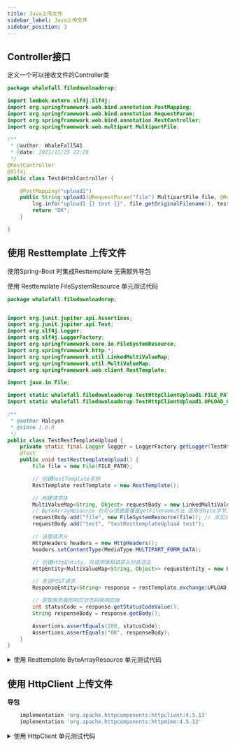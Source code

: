 ```yaml
---
title: Java上传文件
sidebar_label: Java上传文件
sidebar_position: 3
---
```


## Controller接口

定义一个可以接收文件的Controller类

```java
package whalefall.filedownloadorup;

import lombok.extern.slf4j.Slf4j;
import org.springframework.web.bind.annotation.PostMapping;
import org.springframework.web.bind.annotation.RequestParam;
import org.springframework.web.bind.annotation.RestController;
import org.springframework.web.multipart.MultipartFile;

/**
 * @author: WhaleFall541
 * @date: 2021/11/25 22:29
 */
@RestController
@Slf4j
public class Test4HtmlController {

    @PostMapping("upload1")
    public String upload1(@RequestParam("file") MultipartFile file, @RequestParam("test") String test) {
        log.info("upload1 {} test {}", file.getOriginalFilename(), test);
        return "OK";
    }

}

```

## 使用 Resttemplate 上传文件

使用Spring-Boot 时集成Resttemplate 无需额外导包


使用 Resttemplate FileSystemResource 单元测试代码

```java
package whalefall.filedownloadorup;


import org.junit.jupiter.api.Assertions;
import org.junit.jupiter.api.Test;
import org.slf4j.Logger;
import org.slf4j.LoggerFactory;
import org.springframework.core.io.FileSystemResource;
import org.springframework.http.*;
import org.springframework.util.LinkedMultiValueMap;
import org.springframework.util.MultiValueMap;
import org.springframework.web.client.RestTemplate;

import java.io.File;

import static whalefall.filedownloadorup.TestHttpClientUpload1.FILE_PATH;
import static whalefall.filedownloadorup.TestHttpClientUpload1.UPLOAD_URL;

/**
 * @author Halcyon
 * @since 1.0.0
 */
public class TestRestTemplateUpload {
    private static final Logger logger = LoggerFactory.getLogger(TestHttpClientUpload1.class);
    @Test
    public void testResttemplateUpload() {
        File file = new File(FILE_PATH);

        // 创建RestTemplate实例
        RestTemplate restTemplate = new RestTemplate();

        // 构建请求体
        MultiValueMap<String, Object> requestBody = new LinkedMultiValueMap<>();
        // ByteArrayResource 也可以但是要覆盖getFilename方法 适用于byte字节文件
        requestBody.add("file", new FileSystemResource(file)); // 添加文件
        requestBody.add("test", "testResttemplateUpload test");

        // 设置请求头
        HttpHeaders headers = new HttpHeaders();
        headers.setContentType(MediaType.MULTIPART_FORM_DATA);

        // 创建HttpEntity，将请求体和请求头封装进去
        HttpEntity<MultiValueMap<String, Object>> requestEntity = new HttpEntity<>(requestBody, headers);

        // 发送POST请求
        ResponseEntity<String> response = restTemplate.exchange(UPLOAD_URL, HttpMethod.POST, requestEntity, String.class);

        // 获取服务器的响应状态码和响应体
        int statusCode = response.getStatusCodeValue();
        String responseBody = response.getBody();

        Assertions.assertEquals(200, statusCode);
        Assertions.assertEquals("OK", responseBody);
    }
}

```


<details>
	<summary>使用 Resttemplate ByteArrayResource 单元测试代码</summary>

```java
package whalefall.filedownloadorup;


import org.junit.jupiter.api.Assertions;
import org.junit.jupiter.api.Test;
import org.slf4j.Logger;
import org.slf4j.LoggerFactory;
import org.springframework.core.io.ByteArrayResource;
import org.springframework.http.*;
import org.springframework.util.LinkedMultiValueMap;
import org.springframework.util.MultiValueMap;
import org.springframework.web.client.RestTemplate;

import java.io.ByteArrayOutputStream;
import java.io.FileInputStream;
import java.io.IOException;
import java.util.Objects;

import static whalefall.filedownloadorup.TestHttpClientUpload1.FILE_PATH;
import static whalefall.filedownloadorup.TestHttpClientUpload1.UPLOAD_URL;

/**
 * @author Halcyon
 * @since 1.0.0
 */
public class TestRestTemplateUpload2 {
    private static final Logger logger = LoggerFactory.getLogger(TestHttpClientUpload1.class);

    public static byte[] readFileAsByteArray(String filePath) {
        try (FileInputStream fis = new FileInputStream(filePath);
             ByteArrayOutputStream bos = new ByteArrayOutputStream()) {

            byte[] buffer = new byte[1024];
            int bytesRead;
            while ((bytesRead = fis.read(buffer)) != -1) {
                bos.write(buffer, 0, bytesRead);
            }
            return bos.toByteArray();
        } catch (IOException e) {
            logger.error(e.getMessage(), e);
        }
        return null;
    }

    @Test
    public void testResttemplateUpload() throws IOException {

        // 创建RestTemplate实例
        RestTemplate restTemplate = new RestTemplate();

        // 构建请求体
        MultiValueMap<String, Object> requestBody = new LinkedMultiValueMap<>();
        requestBody.add("file", new ByteArrayResource(Objects.requireNonNull(readFileAsByteArray(FILE_PATH))) {
            @Override
            public String getFilename() {
                return "test.xlsx";
            }
        });
        requestBody.add("test", "testResttemplateUpload2 test");

        // 设置请求头
        HttpHeaders headers = new HttpHeaders();
        headers.setContentType(MediaType.MULTIPART_FORM_DATA);

        // 创建HttpEntity，将请求体和请求头封装进去
        HttpEntity<MultiValueMap<String, Object>> requestEntity = new HttpEntity<>(requestBody, headers);

        // 发送POST请求
        ResponseEntity<String> response = null;
        try {
            response = restTemplate.exchange(UPLOAD_URL, HttpMethod.POST, requestEntity, String.class);
            // 获取服务器的响应状态码和响应体
            int statusCode = response.getStatusCodeValue();
            String responseBody = response.getBody();

            Assertions.assertEquals(200, statusCode);
            Assertions.assertEquals("OK", responseBody);
        } catch (Exception e) {
            logger.error(e.getMessage(), e);
        }

    }
}

```
</details>



## 使用 HttpClient 上传文件

**导包**

```groovy
    implementation 'org.apache.httpcomponents:httpclient:4.5.13'
    implementation 'org.apache.httpcomponents:httpmime:4.5.13'
```

<details>
	<summary>使用 HttpClient 单元测试代码</summary>

```java
package whalefall.filedownloadorup;

import org.apache.http.HttpEntity;
import org.apache.http.client.methods.CloseableHttpResponse;
import org.apache.http.client.methods.HttpPost;
import org.apache.http.entity.ContentType;
import org.apache.http.entity.mime.MultipartEntityBuilder;
import org.apache.http.impl.client.CloseableHttpClient;
import org.apache.http.impl.client.HttpClients;
import org.junit.jupiter.api.Assertions;
import org.junit.jupiter.api.Test;
import org.slf4j.Logger;
import org.slf4j.LoggerFactory;

import java.io.File;
import java.io.IOException;
import java.util.Objects;

/**
 * @author Halcyon
 * @since 1.0.0
 */
public class TestHttpClientUpload1 {
    // 替换为要发送的Excel文件路径
    public static final String FILE_PATH = Objects.requireNonNull(TestHttpClientUpload1.class.getResource("/exceltemplet/priceListTemplate.xlsx")).getPath();// 替换为接收文件的服务器URL
    public static final String UPLOAD_URL = "http://localhost:8080/upload1";
    private static final Logger logger = LoggerFactory.getLogger(TestHttpClientUpload1.class);

    @Test
    public void testHttpClientUpload() {

        File file = new File(FILE_PATH);

        // 创建CloseableHttpClient实例
        CloseableHttpClient httpClient = HttpClients.createDefault();

        // 创建HttpPost请求
        HttpPost httpPost = new HttpPost(UPLOAD_URL);

        // 创建Multipart实体
        MultipartEntityBuilder builder = MultipartEntityBuilder.create();
        builder.addBinaryBody("file", file, ContentType.APPLICATION_OCTET_STREAM, file.getName());

        // 添加其他参数
        builder.addTextBody("test", "testHttpClientUpload test");

        // 设置请求实体
        HttpEntity entity = builder.build();
        httpPost.setEntity(entity);
        int statusCode = 500;
        // 发送HttpPost请求，并获取服务器的响应
        try (CloseableHttpResponse response = httpClient.execute(httpPost)) {
            // 获取服务器的响应状态码
            statusCode = response.getStatusLine().getStatusCode();

            // 在这里可以处理服务器的响应，比如检查是否上传成功等
        } catch (IOException e) {
            logger.error(e.getMessage(), e);
        }
        Assertions.assertEquals(200, statusCode);
    }

}
```
</details>

